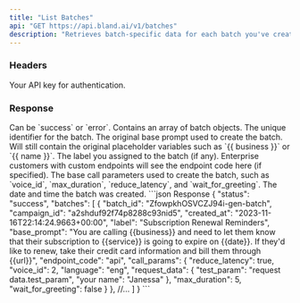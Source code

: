 ```yaml
---
title: "List Batches"
api: "GET https://api.bland.ai/v1/batches"
description: "Retrieves batch-specific data for each batch you've created."
---
```


### Headers

<ParamField header="authorization" type="string" required>
  Your API key for authentication.
</ParamField>

### Response

<ResponseField name="status" type="string">
  Can be `success` or `error`.
</ResponseField>

<ResponseField name="batches" type="array">
  Contains an array of batch objects.
</ResponseField>

<ResponseField name="batches[i].batch_id" type="string">
  The unique identifier for the batch.
</ResponseField>

<ResponseField name="batches[i].base_prompt" type="string">
  The original base prompt used to create the batch. Will still contain the
  original placeholder variables such as `{{ business }}` or `{{ name }}`.
</ResponseField>

<ResponseField name="batches[i].label" type="string">
  The label you assigned to the batch (if any).
</ResponseField>

<ResponseField name="batches[i].endpoint_code" type="string" default="API">
  Enterprise customers with custom endpoints will see the endpoint code here (if
  specified).
</ResponseField>

<ResponseField name="batches[i].call_params" type="array">
  The base call parameters used to create the batch, such as `voice_id`,
  `max_duration`, `reduce_latency`, and `wait_for_greeting`.
</ResponseField>

<ResponseField name="batches[i].created_at" type="string">
  The date and time the batch was created.
</ResponseField>

<ResponseExample>
```json Response
{
    "status": "success",
    "batches": [
        {
            "batch_id": "ZfowpkhOSVCZJ94i-gen-batch",
            "campaign_id": "a2shduf92f74p8288c93nid5",
            "created_at": "2023-11-16T22:14:24.9663+00:00",
            "label": "Subscription Renewal Reminders",
            "base_prompt": "You are calling {{business}} and need to let them know that their subscription to {{service}} is going to expire on {{date}}. If they'd like to renew, take their credit card information and bill them through {{url}}",
            "endpoint_code": "api",
            "call_params": {
                "reduce_latency": true,
                "voice_id": 2,
                "language": "eng",
                "request_data": {
                    "test_param": "request data.test_param",
                    "your name": "Janessa"
                },
                "max_duration": 5,
                "wait_for_greeting": false
            }
        },
        //...
    ]
}
```
</ResponseExample>







